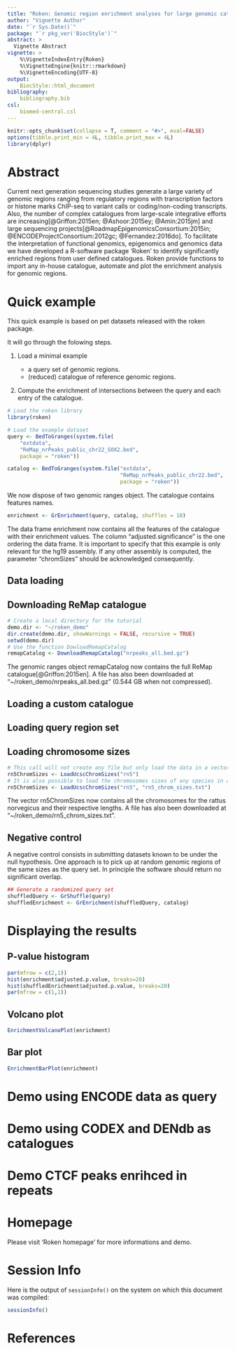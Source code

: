 ```yaml
---
title: "Roken: Genomic region enrichment analyses for large genomic catalogues"
author: "Vignette Author"
date: "`r Sys.Date()`"
package: "`r pkg_ver('BiocStyle')`"
abstract: >
  Vignette Abstract
vignette: >
    %\VignetteIndexEntry{Roken}
    %\VignetteEngine{knitr::rmarkdown}
    %\VignetteEncoding{UTF-8}
output: 
    BiocStyle::html_document
bibliography: 
    bibliography.bib
csl:
    biomed-central.csl
---
```


```r
knitr::opts_chunk$set(collapse = T, comment = "#>", eval=FALSE)
options(tibble.print_min = 4L, tibble.print_max = 4L)
library(dplyr)
```

# Abstract
Current next generation sequencing studies generate a large variety of genomic regions ranging from regulatory regions with transcription factors or histone marks ChIP-seq to variant calls or coding/non-coding transcripts. Also, the number of complex catalogues from large-scale integrative efforts are increasing[@Griffon:2015en; @Ashoor:2015ey; @Amin:2015jm] and large sequencing projects[@RoadmapEpigenomicsConsortium:2015in; @ENCODEProjectConsortium:2012gc; @Fernandez:2016do].  To facilitate the interpretation of functional genomics, epigenomics and genomics data we have developed a R-software package ‘Roken’ to identify significantly enriched regions from user defined catalogues. Roken provide functions to import any in-house catalogue, automate and plot the enrichment analysis for genomic regions. 


# Quick example

This quick example is based on pet datasets released with the roken package. 

It will go through the folowing steps. 

1. Load a minimal example

    - a query set of genomic regions. 
    - (reduced) catalogue of reference genomic regions. 

2. Compute the enrichment of intersections between the query and each entry of the catalogue. 

```r
# Load the roken library
library(roken) 

# Load the example dataset
query <- BedToGranges(system.file(
    "extdata",                                    
    "ReMap_nrPeaks_public_chr22_SOX2.bed",
    package = "roken"))

catalog <- BedToGranges(system.file("extdata",
                                    "ReMap_nrPeaks_public_chr22.bed",
                                    package = "roken"))
```

We now dispose of two genomic ranges object.
The catalogue contains features names.

```r
enrichment <- GrEnrichment(query, catalog, shuffles = 10)
```

The data frame enrichment now contains all the features of the catalogue with their enrichment values.
The column "adjusted.significance" is the one ordering the data frame.
It is important to specify that this example is only relevant for the hg19 assembly.
If any other assembly is computed, the parameter "chromSizes" should be acknowledged consequently.

## Data loading 

## Downloading ReMap catalogue

```r
# Create a local directory for the tutorial
demo.dir <- "~/roken_demo"
dir.create(demo.dir, showWarnings = FALSE, recursive = TRUE)
setwd(demo.dir)
# Use the function DowloadRemapCatalog
remapCatalog <- DownloadRemapCatalog("nrpeaks_all.bed.gz")

```

The genomic ranges object remapCatalog now contains the full ReMap catalogue[@Griffon:2015en].
A file has also been downloaded at "~/roken_demo/nrpeaks_all.bed.gz" (0.544 GB when not compressed).

## Loading a custom catalogue

## Loading query region set

## Loading chromosome sizes

```r
# This call will not create any file but only load the data in a vector.
rn5ChromSizes <- LoadUcscChromSizes("rn5")
# It is also possible to load the chromosomes sizes of any species in a file during the process.
rn5ChromSizes <- LoadUcscChromSizes("rn5", "rn5_chrom_sizes.txt")
```

The vector rn5ChromSizes now contains all the chromosomes for the rattus norvegicus and their respective lengths.
A file has also been downloaded at "~/roken_demo/rn5_chrom_sizes.txt".

## Negative control

A negative control consists in submitting datasets known to be under the null hypothesis. One approach is to pick up at random genomic regions of the same sizes as the query set. In principle the software should return no significant overlap. 

```r
## Generate a randomized query set
shuffledQuery <- GrShuffle(query)
shuffledEnrichment <- GrEnrichment(shuffledQuery, catalog)
```


# Displaying the results

## P-value histogram

```r
par(mfrow = c(2,1))
hist(enrichment$adjusted.p.value, breaks=20)
hist(shuffledEnrichment$adjusted.p.value, breaks=20)
par(mfrow = c(1,1))
```

## Volcano plot

```r
EnrichmentVolcanoPlot(enrichment)
```

## Bar plot

```r
EnrichmentBarPlot(enrichment)
```

# Demo using ENCODE data as query

# Demo using CODEX and DENdb as catalogues 

# Demo CTCF peaks enrihced in repeats


# Homepage
Please visit 'Roken homepage' for more informations and demo.

# Session Info
Here is the output of `sessionInfo()` on the system on which this document was compiled:
```r
sessionInfo() 
```

# References


